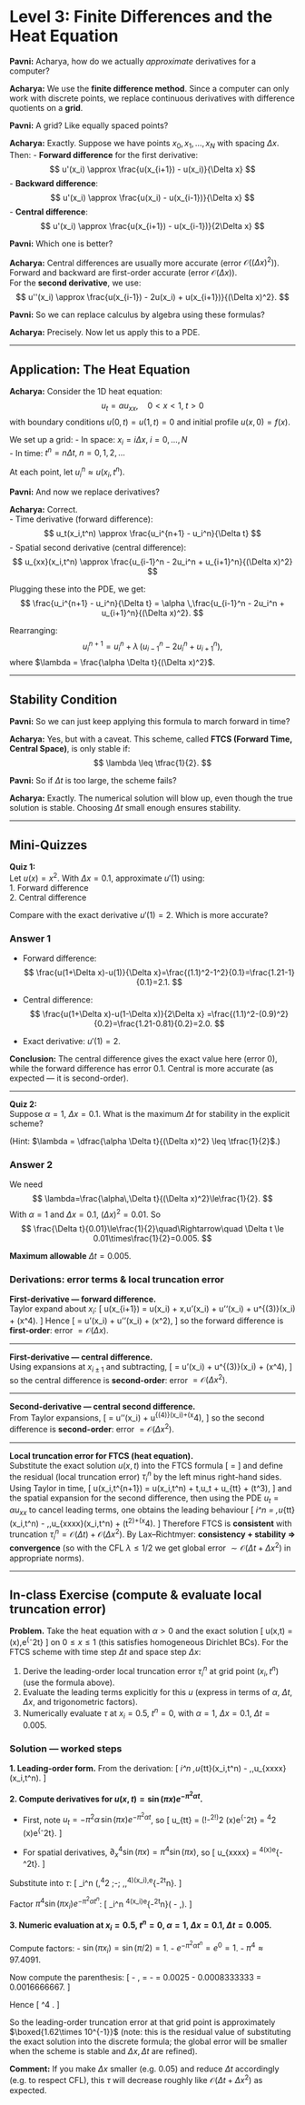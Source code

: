 # Level 3: Finite Differences and the Heat Equation

::: {.dialogue}
**Pavni:** Acharya, how do we actually *approximate* derivatives for a computer?

**Acharya:** We use the **finite difference method**. Since a computer can only work with discrete points, we replace continuous derivatives with difference quotients on a **grid**.

**Pavni:** A grid? Like equally spaced points?

**Acharya:** Exactly. Suppose we have points $x_0, x_1, \dots, x_N$ with spacing $\Delta x$. Then:
- **Forward difference** for the first derivative:
  $$
  u'(x_i) \approx \frac{u(x_{i+1}) - u(x_i)}{\Delta x}
  $$
- **Backward difference**:
  $$
  u'(x_i) \approx \frac{u(x_i) - u(x_{i-1})}{\Delta x}
  $$
- **Central difference**:
  $$
  u'(x_i) \approx \frac{u(x_{i+1}) - u(x_{i-1})}{2\Delta x}
  $$

**Pavni:** Which one is better?

**Acharya:** Central differences are usually more accurate (error $\mathcal{O}((\Delta x)^2)$). Forward and backward are first-order accurate (error $\mathcal{O}(\Delta x)$).  
For the **second derivative**, we use:
$$
u''(x_i) \approx \frac{u(x_{i-1}) - 2u(x_i) + u(x_{i+1})}{(\Delta x)^2}.
$$

**Pavni:** So we can replace calculus by algebra using these formulas?

**Acharya:** Precisely. Now let us apply this to a PDE.
:::

---

## Application: The Heat Equation

::: {.dialogue}
**Acharya:** Consider the 1D heat equation:
$$
u_t = \alpha u_{xx}, \quad 0 < x < 1,\; t>0
$$
with boundary conditions $u(0,t) = u(1,t) = 0$ and initial profile $u(x,0) = f(x)$.

We set up a grid:
- In space: $x_i = i\Delta x,\; i=0,\dots,N$  
- In time: $t^n = n\Delta t,\; n=0,1,2,\dots$

At each point, let $u_i^n \approx u(x_i,t^n)$.

**Pavni:** And now we replace derivatives?

**Acharya:** Correct.  
- Time derivative (forward difference):
  $$
  u_t(x_i,t^n) \approx \frac{u_i^{n+1} - u_i^n}{\Delta t}
  $$
- Spatial second derivative (central difference):
  $$
  u_{xx}(x_i,t^n) \approx \frac{u_{i-1}^n - 2u_i^n + u_{i+1}^n}{(\Delta x)^2}
  $$

Plugging these into the PDE, we get:
$$
\frac{u_i^{n+1} - u_i^n}{\Delta t} = \alpha \,\frac{u_{i-1}^n - 2u_i^n + u_{i+1}^n}{(\Delta x)^2}.
$$

Rearranging:
$$
u_i^{n+1} = u_i^n + \lambda\,(u_{i-1}^n - 2u_i^n + u_{i+1}^n),
$$
where $\lambda = \frac{\alpha \Delta t}{(\Delta x)^2}$.
:::

---

## Stability Condition

::: {.dialogue}
**Pavni:** So we can just keep applying this formula to march forward in time?

**Acharya:** Yes, but with a caveat. This scheme, called **FTCS (Forward Time, Central Space)**, is only stable if:
$$
\lambda \leq \tfrac{1}{2}.
$$

**Pavni:** So if $\Delta t$ is too large, the scheme fails?

**Acharya:** Exactly. The numerical solution will blow up, even though the true solution is stable. Choosing $\Delta t$ small enough ensures stability.
:::

---

## Mini-Quizzes
::: {.quiz}
**Quiz 1:**  
Let $u(x) = x^2$. With $\Delta x = 0.1$, approximate $u'(1)$ using:  
1. Forward difference  
2. Central difference  

Compare with the exact derivative $u'(1) = 2$. Which is more accurate?
:::

::: {.callout-tip collapse=true}
### Answer 1

- Forward difference:
  $$
  \frac{u(1+\Delta x)-u(1)}{\Delta x}=\frac{(1.1)^2-1^2}{0.1}=\frac{1.21-1}{0.1}=2.1.
  $$

- Central difference:
  $$
  \frac{u(1+\Delta x)-u(1-\Delta x)}{2\Delta x}
  =\frac{(1.1)^2-(0.9)^2}{0.2}=\frac{1.21-0.81}{0.2}=2.0.
  $$

- Exact derivative: $u'(1)=2$.

**Conclusion:** The central difference gives the exact value here (error $0$), while the forward difference has error $0.1$. Central is more accurate (as expected — it is second-order).
:::

---

::: {.quiz}
**Quiz 2:**  
Suppose $\alpha = 1$, $\Delta x = 0.1$. What is the maximum $\Delta t$ for stability in the explicit scheme?  

(Hint: $\lambda = \dfrac{\alpha \Delta t}{(\Delta x)^2} \leq \tfrac{1}{2}$.)
:::

::: {.callout-tip collapse=true}
### Answer 2

We need
$$
\lambda=\frac{\alpha\,\Delta t}{(\Delta x)^2}\le\frac{1}{2}.
$$
With $\alpha=1$ and $\Delta x=0.1$, $(\Delta x)^2=0.01$. So
$$
\frac{\Delta t}{0.01}\le\frac{1}{2}\quad\Rightarrow\quad
\Delta t \le 0.01\times\frac{1}{2}=0.005.
$$

**Maximum allowable** $\displaystyle \Delta t = 0.005$.
:::
::: {.callout-note collapse=true}
### Derivations: error terms & local truncation error

**First-derivative — forward difference.**  
Taylor expand about $x_i$:
\[
u(x_{i+1}) = u(x_i) + \Delta x\,u'(x_i) + \tfrac{(\Delta x)^2}{2}u''(x_i) + \tfrac{(\Delta x)^3}{6}u^{(3)}(x_i) + \mathcal{O}(\Delta x^4).
\]
Hence
\[
\frac{u(x_{i+1})-u(x_i)}{\Delta x} = u'(x_i) + \tfrac{\Delta x}{2}u''(x_i) + \mathcal{O}(\Delta x^2),
\]
so the forward difference is **first-order**: error $= \mathcal{O}(\Delta x)$.

---

**First-derivative — central difference.**  
Using expansions at $x_{i\pm1}$ and subtracting,
\[
\frac{u(x_{i+1})-u(x_{i-1})}{2\Delta x}
= u'(x_i) + \tfrac{(\Delta x)^2}{6}u^{(3)}(x_i) + \mathcal{O}(\Delta x^4),
\]
so the central difference is **second-order**: error $= \mathcal{O}(\Delta x^2)$.

---

**Second-derivative — central second difference.**  
From Taylor expansions,
\[
\frac{u(x_{i-1})-2u(x_i)+u(x_{i+1})}{(\Delta x)^2}
= u''(x_i) + \tfrac{(\Delta x)^2}{12}u^{(4)}(x_i)+\mathcal{O}(\Delta x^4),
\]
so the second difference is **second-order**: error $= \mathcal{O}(\Delta x^2)$.

---

**Local truncation error for FTCS (heat equation).**  
Substitute the exact solution $u(x,t)$ into the FTCS formula
\[
\frac{u(x_i,t^{n+1})-u(x_i,t^n)}{\Delta t}
= \alpha\frac{u(x_{i-1},t^n)-2u(x_i,t^n)+u(x_{i+1},t^n)}{(\Delta x)^2}
\]
and define the residual (local truncation error) $\tau_i^n$ by the left minus right-hand sides. Using Taylor in time,
\[
u(x_i,t^{n+1}) = u(x_i,t^n) + \Delta t\,u_t + \tfrac{\Delta t^2}{2}u_{tt} + \mathcal{O}(\Delta t^3),
\]
and the spatial expansion for the second difference, then using the PDE $u_t=\alpha u_{xx}$ to cancel leading terms, one obtains the leading behaviour
\[
\tau_i^n = \tfrac{\Delta t}{2}\,u_{tt}(x_i,t^n) - \alpha\,\tfrac{(\Delta x)^2}{12}\,u_{xxxx}(x_i,t^n) + \mathcal{O}(\Delta t^2)+\mathcal{O}(\Delta x^4).
\]
Therefore FTCS is **consistent** with truncation $\tau_i^n = \mathcal{O}(\Delta t) + \mathcal{O}(\Delta x^2)$. By Lax–Richtmyer: **consistency + stability ⇒ convergence** (so with the CFL $\lambda\le 1/2$ we get global error $\sim \mathcal{O}(\Delta t + \Delta x^2)$ in appropriate norms).
:::

---

## In-class Exercise (compute & evaluate local truncation error)

**Problem.** Take the heat equation with $\alpha>0$ and the exact solution
\[
u(x,t) = \sin(\pi x)\,e^{-\pi^2\alpha t}
\]
on $0\le x\le1$ (this satisfies homogeneous Dirichlet BCs). For the FTCS scheme with time step $\Delta t$ and space step $\Delta x$:

1. Derive the leading-order local truncation error $\tau_i^n$ at grid point $(x_i,t^n)$ (use the formula above).
2. Evaluate the leading terms explicitly for this $u$ (express in terms of $\alpha$, $\Delta t$, $\Delta x$, and trigonometric factors).
3. Numerically evaluate $\tau$ at $x_i=0.5$, $t^n=0$, with $\alpha=1$, $\Delta x=0.1$, $\Delta t=0.005$.

::: {.callout-tip collapse=true}
### Solution — worked steps

**1. Leading-order form.** From the derivation:
\[
\tau_i^n \approx \tfrac{\Delta t}{2}\,u_{tt}(x_i,t^n) - \alpha\,\tfrac{(\Delta x)^2}{12}\,u_{xxxx}(x_i,t^n).
\]

**2. Compute derivatives for $u(x,t)=\sin(\pi x)e^{-\pi^2\alpha t}$.**

- First, note $u_t = -\pi^2\alpha\,\sin(\pi x)e^{-\pi^2\alpha t}$, so
  \[
  u_{tt} = (\!-\pi^2\alpha\!)^2 \sin(\pi x)e^{-\pi^2\alpha t} = \pi^4\alpha^2 \sin(\pi x)e^{-\pi^2\alpha t}.
  \]

- For spatial derivatives, $\partial_x^4\sin(\pi x)=\pi^4\sin(\pi x)$, so
  \[
  u_{xxxx} = \pi^4\sin(\pi x)e^{-\pi^2\alpha t}.
  \]

Substitute into $\tau$:
\[
\tau_i^n \approx \left(\tfrac{\Delta t}{2}\,\pi^4\alpha^2 \;-\; \alpha\,\tfrac{(\Delta x)^2}{12}\,\pi^4\right)\sin(\pi x_i)\,e^{-\pi^2\alpha t^n}.
\]

Factor $\pi^4\sin(\pi x_i)e^{-\pi^2\alpha t^n}$:
\[
\tau_i^n \approx \pi^4\sin(\pi x_i)e^{-\pi^2\alpha t^n}\left(\tfrac{\alpha^2\Delta t}{2} - \alpha\,\tfrac{(\Delta x)^2}{12}\right).
\]

**3. Numeric evaluation at $x_i=0.5$, $t^n=0$, $\alpha=1$, $\Delta x=0.1$, $\Delta t=0.005$.**

Compute factors:
- $\sin(\pi x_i)=\sin(\pi/2)=1$.
- $e^{-\pi^2\alpha t^n}=e^{0}=1$.
- $\pi^4 \approx 97.4091$.

Now compute the parenthesis:
\[
\tfrac{\alpha^2\Delta t}{2} - \alpha\,\tfrac{(\Delta x)^2}{12}
= \tfrac{1\times 0.005}{2} - \tfrac{1\times 0.01}{12}
= 0.0025 - 0.0008333333 = 0.0016666667.
\]

Hence
\[
\tau \approx \pi^4 \times 1 \times 1 \times 0.0016666667
\approx 97.4091 \times 0.0016666667
\approx 0.1623485.
\]

So the leading-order truncation error at that grid point is approximately $\boxed{1.62\times 10^{-1}}$ (note: this is the residual value of substituting the exact solution into the discrete formula; the global error will be smaller when the scheme is stable and $\Delta x,\Delta t$ are refined).

**Comment:** If you make $\Delta x$ smaller (e.g. 0.05) and reduce $\Delta t$ accordingly (e.g. to respect CFL), this $\tau$ will decrease roughly like $\mathcal{O}(\Delta t + \Delta x^2)$ as expected.
:::
